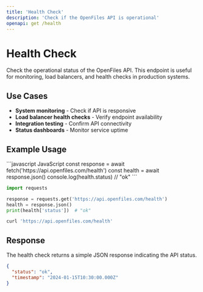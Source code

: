 ```yaml
---
title: 'Health Check'
description: 'Check if the OpenFiles API is operational'
openapi: get /health
---
```


# Health Check

Check the operational status of the OpenFiles API. This endpoint is useful for monitoring, load balancers, and health checks in production systems.

## Use Cases

- **System monitoring** - Check if API is responsive
- **Load balancer health checks** - Verify endpoint availability
- **Integration testing** - Confirm API connectivity
- **Status dashboards** - Monitor service uptime

## Example Usage

<CodeGroup>
```javascript JavaScript
const response = await fetch('https://api.openfiles.com/health')
const health = await response.json()
console.log(health.status) // "ok"
```

```python Python
import requests

response = requests.get('https://api.openfiles.com/health')
health = response.json()
print(health['status'])  # "ok"
```

```bash cURL
curl 'https://api.openfiles.com/health'
```
</CodeGroup>

## Response

The health check returns a simple JSON response indicating the API status.

```json
{
  "status": "ok",
  "timestamp": "2024-01-15T10:30:00.000Z"
}
```